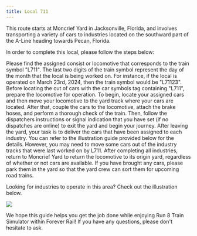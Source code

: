 ```yaml
---
title: Local 711
---
```


This route starts at Moncrief Yard in Jacksonville, Florida, and involves transporting a variety of cars to industries located on the southward part of the A-Line heading towards Pecan, Florida.

In order to complete this local, please follow the steps below:

<Steps>
  <Step title="First Step">
    Please find the assigned consist or locomotive that corresponds to the train symbol "L711". The last two digits of the train symbol represent the day of the month that the local is being worked on. For instance, if the local is operated on March 23rd, 2024, then the train symbol would be "L71123".
  </Step>
  <Step title="Second Step">
    Before locating the cut of cars with the car symbols tag containing "L711", prepare the locomotive for operation.
  </Step>
  <Step title="Third Step">
    To begin, locate your assigned cars and then move your locomotive to the yard track where your cars are located. 
  </Step>
    <Step title="Fourth Step">
    After that, couple the cars to the locomotive, attach the brake hoses, and perform a thorough check of the train.
  </Step>
      <Step title="Fifth Step">
    Then, follow the dispatchers instructions or signal indication that you have set (if no dispatches are online) to exit the yard and begin your journey.
  </Step>
    <Step title="Sixth Step">
    After leaving the yard, your task is to deliver the cars that have been assigned to each industry. You can refer to the illustration guide provided below for the details. However, you may need to move some cars out of the industry tracks that were last worked on by L711.
  </Step>
      <Step title="Seventh Step">
    After completing all industries, return to Moncrief Yard to return the locomotive to its origin yard, regardless of whether or not cars are available.
  </Step>
        <Step title="Eighth Step">
    If you have brought any cars, please park them in the yard so that the yard crew can sort them for upcoming road trains.
  </Step>
</Steps>

Looking for industries to operate in this area? Check out the illustration below.

<Frame>
  <img src="images/L711_Map_A-LINE_FRC_V1_Preview.jpg" />
</Frame>

We hope this guide helps you get the job done while enjoying Run 8 Train Simulator within Forever Rail! If you have any questions, please don't hesitate to ask.

